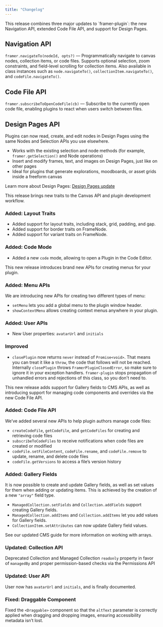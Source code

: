 ```yaml
---
title: "Changelog"
---
```


<Update label="v3.7.0" description=" Sep 24, 2025">
  This release combines three major updates to `framer-plugin`: the new Navigation API, extended Code File API, and support for Design Pages.

  ## Navigation API

  `framer.navigateTo(nodeId, opts?)` — Programmatically navigate to canvas nodes, collection items, or code files. Supports optional selection, zoom constraints, and field-level scrolling for collection items. Also available in class instances such as `node.navigateTo()`, `collectionItem.navigateTo()`, and `codeFile.navigateTo()`.

  ## Code File API

  `framer.subscribeToOpenCodeFile(cb)` — Subscribe to the currently open code file, enabling plugins to react when users switch between files.

  ## Design Pages API

  Plugins can now read, create, and edit nodes in Design Pages using the same Nodes and Selection APIs you use elsewhere.

  - Works with the existing selection and node methods (for example, `framer.getSelection()` and Node operations)
  - Insert and modify frames, text, and images on Design Pages, just like on other pages
  - Ideal for plugins that generate explorations, moodboards, or asset grids inside a freeform canvas

  Learn more about Design Pages: [Design Pages update](https://www.framer.com/updates/design-pages)
</Update>

<Update label="v3.6.0" description=" Aug 21, 2025">
  This release brings new traits to the Canvas API and plugin development workflow.

  ### Added: Layout Traits

  - Added support for layout traits, including stack, grid, padding, and gap.
  - Added support for border traits on FrameNode.
  - Added support for variant traits on FrameNode.

  ### Added: Code Mode

  - Added a new `code` mode, allowing to open a Plugin in the Code Editor.
</Update>

<Update label="v3.5.2" description=" Jul 25, 2025">
  This new release introduces brand new APIs for creating menus for your plugin.

  ### Added: Menu APIs

  We are introducing new APIs for creating two different types of menu:

  - `setMenu` lets you add a global menu to the plugin window header.
  - `showContextMenu` allows creating context menus anywhere in your plugin.

  ### Added: User APIs

  - New User properties: `avatarUrl` and `initials`

  ### Improved

  - `closePlugin` now returns `never` instead of `Promise<void>`. That means you can treat it like a `throw`, the code that follows will not be reached. Internally `closePlugin` throws `FramerPluginClosedError`, so make sure to ignore it in your exception handlers. `framer-plugin` stops propagation of unhandled errors and rejections of this class, so you don't need to.
</Update>

<Update label="v3.4.0" description="Jul 15, 2025">
  This new release adds support for Gallery fields to CMS APIs, as well as introducing support for managing code components and overrides via the new Code File API.

  ### Added: Code File API

  We’ve added several new APIs to help plugin authors manage code files:

  - `createCodeFile`, `getCodeFile`, and `getCodeFiles` for creating and retrieving code files
  - `subscribeToCodeFiles` to receive notifications when code files are created or modified
  - `codeFile.setFileContent`, `codeFile.rename`, and `codeFile.remove` to update, rename, and delete code files
  - `codeFile.getVersions` to access a file’s version history

  ### Added: Gallery Fields

  It is now possible to create and update Gallery fields, as well as set values for them when adding or updating items. This is achieved by the creation of a new `"array"` field type.

  - `ManagedCollection.setFields` and `Collection.addFields` support creating Gallery fields.
  - `ManagedCollection.addItems` and `Collection.addItems` let you add values for Gallery fields.
  - `CollectionItem.setAttributes` can now update Gallery field values.

  See our updated CMS guide for more information on working with arrays.

  ### Updated: Collection API

  Deprecated Collection and Managed Collection `readonly` property in favor of `managedBy` and proper permission-based checks via the Permissions API

  ### Updated: User API

  User now has `avatarUrl` and `initials`, and is finally documented.

  ### Fixed: Draggable Component

  Fixed the `<Draggable>` component so that the `altText` parameter is correctly applied when dragging and dropping images, ensuring accessibility metadata isn’t lost.
</Update>